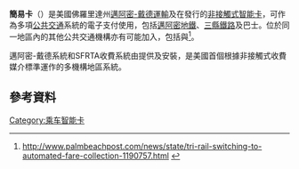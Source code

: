 {{Infobox electronic payment
| image               = <!-- 檔案不存在 EASY Card MDT and SFRTA.jpg ，可從英文維基百科取得 -->
| name               = 簡易卡<br />{{lang|en|Easy Card}}
| location           = {{USA}}[[佛羅里達州|佛羅里達州]]{{link-en|南佛羅里達都會區|South Florida metropolitan area}}
| launched           = 2009年10月1日
| service_1          = [[邁阿密地鐵|邁阿密地鐵]]
| service_2          = [[三縣鐵路|三縣鐵路]]
| service_3          = [[邁阿密-戴德運輸|巴士]]
| service_4          = 
| service_5          = 
| service_6          = 
| service_7          = 
| sales_location_1   = 網上
| sales_location_2   = 電話
| sales_location_3   = 指定轉售者
| sales_location_4   = 車站
| currency           = [[美元|美元]]
| stored_value       = 現金儲值
| credit_expiry      = 
| maximum_credit     = US$150
| automatic_recharge = 自動加值
| unlimited_use      = 
| variant_1          = 簡易卡（20年壽命，舊卡3年）
| variant_2          = 簡易票（60天壽命）
| variant_3          = 公司/員工、殘障、學生及長者優惠車費
| variant_4          = 黃金及愛國者護照
| variant_5          = 
| technology_1       = {{link-en|立方交通系統|Cubic Corporation#Cubic Transportation Systems}}
| operator           = [[邁阿密-戴德運輸|邁阿密-戴德運輸]]<br>{{link-en|南佛羅里達地區交通局|South Florida Regional Transportation Authority}}
| manager            = [[邁阿密-戴德運輸|邁阿密-戴德運輸]]
| homepage           = [https://transitstore.miamidade.gov/ transitstore.miamidade.gov]
}}

'''簡易卡'''（{{lang-en|EASY Card}}）是美國佛羅里達州[[邁阿密-戴德運輸|邁阿密-戴德運輸]]及{{link-en|南佛羅里達地區交通局|South Florida Regional Transportation Authority}}在{{link-en|南佛羅里達都會區|South Florida metropolitan area}}發行的[[非接觸式智能卡|非接觸式智能卡]]，可作為多項[[公共交通|公共交通]]系統的電子支付使用，包括[[邁阿密地鐵|邁阿密地鐵]]、[[三縣鐵路|三縣鐵路]]及巴士。位於同一地區內的其他公共交通機構亦有可能加入，包括{{link-en|布勞沃德縣運輸|Broward County Transit}}與{{link-en|棕梠交通|Palm Tran}}<ref>http://www.palmbeachpost.com/news/state/tri-rail-switching-to-automated-fare-collection-1190757.html {{dead link|date=January 2020}}</ref>。

邁阿密-戴德系統和SFRTA收費系統由{{link-en|立方交通系統|Cubic Transportation Systems}}提供及安裝，是美國首個根據{{link-en|美國公共交通協會|American Public Transportation Associaiton}}非接觸式收費媒介標準運作的多機構地區系統。
== 參考資料 ==
{{Reflist}}

{{美國電子票證}}
[[Category:乘车智能卡|Category:乘车智能卡]]